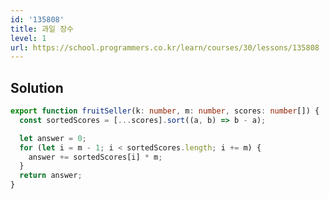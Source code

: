 ```yaml
---
id: '135808'
title: 과일 장수
level: 1
url: https://school.programmers.co.kr/learn/courses/30/lessons/135808
---
```


## Solution

```typescript filename="solution.ts" copy
export function fruitSeller(k: number, m: number, scores: number[]) {
  const sortedScores = [...scores].sort((a, b) => b - a);

  let answer = 0;
  for (let i = m - 1; i < sortedScores.length; i += m) {
    answer += sortedScores[i] * m;
  }
  return answer;
}
```
